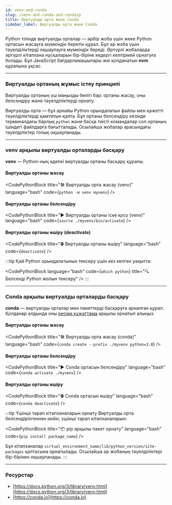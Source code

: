 ```yaml
---
id: venv-and-conda
slug: /venv-and-conda-and-condaip
title: Виртуалды орта және Conda
sidebar_label: Виртуалды орта және Conda
---
```



Python тілінде виртуалды орталар — әрбір жоба үшін жеке Python ортасын жасауға мүмкіндік беретін құрал. Бұл әр жоба үшін тәуелділіктерді оқшаулауға мүмкіндік береді. Әртүрлі жобаларда әртүрлі кітапхана нұсқаларын бір-біріне кедергі келтірмей орнатуға болады. Бұл JavaScript бағдарламашылары жиі қолданатын **nvm** құралына ұқсас.

---

### Виртуалды ортаның жұмыс істеу принципі

Виртуалды ортаның үш маңызды бөлігі бар: ортаны жасау, оны белсендіру және тәуелділіктерді орнату.

Виртуалды орта — бұл арнайы Python орындалатын файлы мен қажетті тәуелділіктерді қамтитын қалта. Бұл ортаны белсендіру кезінде терминалдағы барлық `python` және басқа тиісті командалар сол ортаның ішіндегі файлдарға бағытталады. Осылайша жобалар арасындағы тәуелділіктер толық оқшауланады.

---

### venv арқылы виртуалды орталарды басқару

**venv** — Python-ның әдепкі виртуалды ортаны басқару құралы.

#### Виртуалды ортаны жасау

<CodePythonBlock
  title="🛠️ Виртуалды орта жасау (venv)"
  language="bash"
  code={`python -m venv myvenv`}
/>

#### Виртуалды ортаны белсендіру

<CodePythonBlock
  title="▶️ Виртуалды ортаны іске қосу (venv)"
  language="bash"
  code={`source ./myvenv/bin/activate`}
/>

#### Виртуалды ортаны өшіру (deactivate)

<CodePythonBlock
  title="⛔ Виртуалды ортаны өшіру"
  language="bash"
  code={`deactivate`}
/>

:::tip
Қай Python орындалатынын тексеру үшін кез келген уақытта:

<CodePythonBlock
  language="bash"
  code={`which python`}
  title="🔍 Белсенді Python жолын тексеру"
/>
:::

---

### Conda арқылы виртуалды орталарды басқару

**conda** — виртуалды орталар мен пакеттерді басқаруға арналған құрал. Қолданар алдында оны [ресми құжаттама](https://conda.io/projects/conda/en/latest/user-guide/install/index.html) арқылы орнатып алыңыз.

#### Виртуалды ортаны жасау

<CodePythonBlock
  title="🛠️ Виртуалды орта жасау (conda)"
  language="bash"
  code={`conda create --prefix ./myvenv python=3.8`}
/>

#### Виртуалды ортаны белсендіру

<CodePythonBlock
  title="▶️ Conda ортасын белсендіру"
  language="bash"
  code={`conda activate ./myvenv`}
/>

#### Виртуалды ортаны өшіру

<CodePythonBlock
  title="⛔ Conda ортасын өшіру"
  language="bash"
  code={`conda deactivate`}
/>

:::tip Үшінші тарап кітапханаларын орнату
Виртуалды орта белсендірілгеннен кейін, үшінші тарап кітапханаларын:

<CodePythonBlock
  title="📦 pip арқылы пакет орнату"
  language="bash"
  code={`pip install package_name`}
/>

Бұл кітапханалар `virtual_environment_name/lib/python_version/site-packages` қалтасына орнатылады. Осылайша әр жобаның тәуелділіктері бір-бірінен оқшауланады.
:::

---

### Ресурстар

- [https://docs.python.org/3/library/venv.html](https://docs.python.org/3/library/venv.html)  
- [https://conda.io](https://conda.io)
